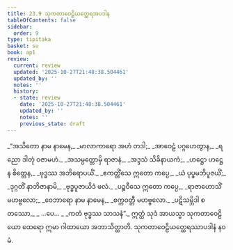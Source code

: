 ```yaml
---
title: 23.9 သုကတာဝေဠိယတ္ထေရအပဒါန
tableOfContents: false
sidebar:
  order: 9
type: tipitaka
basket: su
book: ap1
review:
  current: review
  updated: '2025-10-27T21:48:38.504461'
  updated_by: ''
  notes: ''
  history:
  - state: review
    date: '2025-10-27T21:48:38.504461'
    updated_by: ''
    notes: ''
    previous_state: draft
---
```



<ReviewStatus review={frontmatter.review} showDetails={true} />

<HypothesisAnnotation frontmatter={frontmatter} />

<DynamicBreadcrumb />

<Division number="43" book="ap1" e="ch" v="20" p="243">

<Paragraph number="2957" type="verses" book="ap1">
_“အသိတော နာမ နာမေန,_  
_မာလာကာရော အဟံ တဒါ;_  
_အာဝေဠံ ပဂ္ဂဟေတွာန,_  
_ရညော ဒါတုံ ဝဇာမဟံ._  

</Paragraph>

</Division>
<Division number="44" book="ap1" e="ch" v="20" p="243">

<Paragraph number="2958" type="verses" book="ap1">
_အသမ္ပတ္တောမှိ ရာဇာနံ,_  
_အဒ္ဒသံ သိခိနာယကံ;_  
_ဟဋ္ဌော ဟဋ္ဌေန စိတ္တေန,_  
_ဗုဒ္ဓဿ အဘိရောပယိံ._  

</Paragraph>

</Division>
<Division number="45" book="ap1" e="ch" v="20" p="243">

<Paragraph number="2959" type="verses" book="ap1">
_ဧကတ္တိံသေ ဣတော ကပ္ပေ,_  
_ယံ ပုပ္ဖမဘိပူဇယိံ;_  
_ဒုဂ္ဂတိံ နာဘိဇာနာမိ,_  
_ဗုဒ္ဓပူဇာယိဒံ ဖလံ._  

</Paragraph>

</Division>
<Division number="46" book="ap1" e="ch" v="20" p="244">

<Paragraph number="2960" type="verses" book="ap1">
_ပဉ္စဝီသေ ဣတော ကပ္ပေ,_  
_ရာဇာဟောသိံ မဟဗ္ဗလော;_  
_ဝေဘာရော နာမ နာမေန,_  
_စက္ကဝတ္တီ မဟဗ္ဗလော._  

</Paragraph>

</Division>
<Division number="47" book="ap1" e="ch" v="20" p="244">

<Paragraph number="2961" type="verses" book="ap1">
_ပဋိသမ္ဘိဒါ စတဿော,_  
_ …ပေ… _  
_ကတံ ဗုဒ္ဓဿ သာသနံ”._  

</Paragraph>

<Paragraph number="2962" book="ap1">
ဣတ္ထံ သုဒံ အာယသ္မာ သုကတာဝေဠိယော ထေရော ဣမာ ဂါထာယော အဘာသိတ္ထာတိ.

</Paragraph>
</Division>

<Paragraph number="2963" type="center" book="ap1">
သုကတာဝေဠိယတ္ထေရဿာပဒါနံ နဝမံ.
</Paragraph>